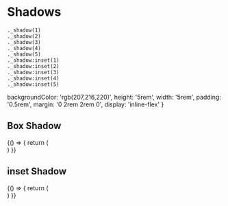 
<Meta title="3. Modifiers/Shadows" />

# Shadows

```
._shadow(1)
._shadow(2)
._shadow(3)
._shadow(4)
._shadow(5)
._shadow:inset(1)
._shadow:inset(2)
._shadow:inset(3)
._shadow:inset(4)
._shadow:inset(5)
```

  backgroundColor: 'rgb(207,216,220)',
  height: '5rem',
  width: '5rem',
  padding: '0.5rem',
  margin: '0 2rem 2rem 0',
  display: 'inline-flex'
}


## Box Shadow

<Story name="Default">
  {() => {
    return (
      <div>
        <div style={parentStyle} className="_shadow(1)"/>
        <div style={parentStyle} className="_shadow(2)"/>
        <div style={parentStyle} className="_shadow(3)"/>
        <div style={parentStyle} className="_shadow(4)"/>
        <div style={parentStyle} className="_shadow(5)"/>
      </div>
    )
  }}
</Story>

## inset Shadow

<Story name="inset">
  {() => {
    return (
      <div>
        <div style={parentStyle} className="_shadow:inset(1)"/>
        <div style={parentStyle} className="_shadow:inset(2)"/>
        <div style={parentStyle} className="_shadow:inset(3)"/>
        <div style={parentStyle} className="_shadow:inset(4)"/>
        <div style={parentStyle} className="_shadow:inset(5)"/>
      </div>
    )
  }}
</Story>
